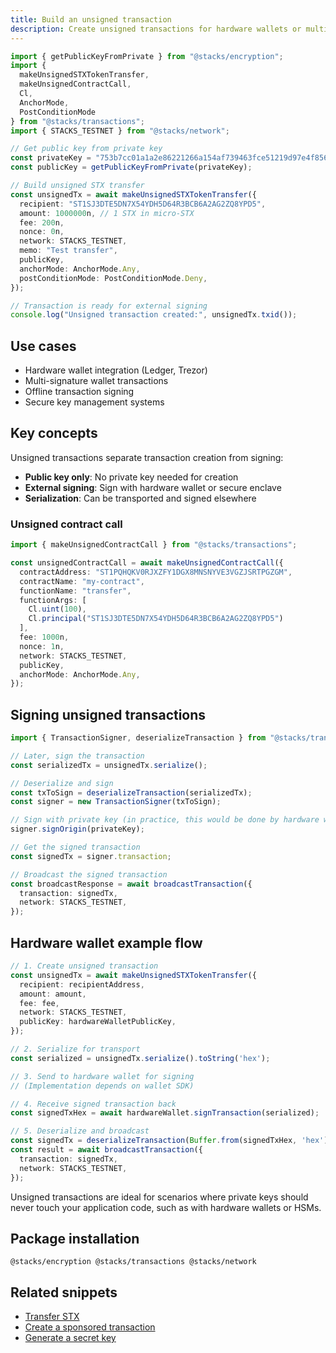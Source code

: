 ```yaml
---
title: Build an unsigned transaction
description: Create unsigned transactions for hardware wallets or multi-signature scenarios
---
```


```typescript
import { getPublicKeyFromPrivate } from "@stacks/encryption";
import { 
  makeUnsignedSTXTokenTransfer,
  makeUnsignedContractCall,
  Cl,
  AnchorMode,
  PostConditionMode
} from "@stacks/transactions";
import { STACKS_TESTNET } from "@stacks/network";

// Get public key from private key
const privateKey = "753b7cc01a1a2e86221266a154af739463fce51219d97e4f856cd7200c3bd2a601";
const publicKey = getPublicKeyFromPrivate(privateKey);

// Build unsigned STX transfer
const unsignedTx = await makeUnsignedSTXTokenTransfer({
  recipient: "ST1SJ3DTE5DN7X54YDH5D64R3BCB6A2AG2ZQ8YPD5",
  amount: 1000000n, // 1 STX in micro-STX
  fee: 200n,
  nonce: 0n,
  network: STACKS_TESTNET,
  memo: "Test transfer",
  publicKey,
  anchorMode: AnchorMode.Any,
  postConditionMode: PostConditionMode.Deny,
});

// Transaction is ready for external signing
console.log("Unsigned transaction created:", unsignedTx.txid());
```

## Use cases

- Hardware wallet integration (Ledger, Trezor)
- Multi-signature wallet transactions
- Offline transaction signing
- Secure key management systems

## Key concepts

Unsigned transactions separate transaction creation from signing:

- **Public key only**: No private key needed for creation
- **External signing**: Sign with hardware wallet or secure enclave
- **Serialization**: Can be transported and signed elsewhere

### Unsigned contract call

```typescript
import { makeUnsignedContractCall } from "@stacks/transactions";

const unsignedContractCall = await makeUnsignedContractCall({
  contractAddress: "ST1PQHQKV0RJXZFY1DGX8MNSNYVE3VGZJSRTPGZGM",
  contractName: "my-contract",
  functionName: "transfer",
  functionArgs: [
    Cl.uint(100),
    Cl.principal("ST1SJ3DTE5DN7X54YDH5D64R3BCB6A2AG2ZQ8YPD5")
  ],
  fee: 1000n,
  nonce: 1n,
  network: STACKS_TESTNET,
  publicKey,
  anchorMode: AnchorMode.Any,
});
```

## Signing unsigned transactions

```typescript
import { TransactionSigner, deserializeTransaction } from "@stacks/transactions";

// Later, sign the transaction
const serializedTx = unsignedTx.serialize();

// Deserialize and sign
const txToSign = deserializeTransaction(serializedTx);
const signer = new TransactionSigner(txToSign);

// Sign with private key (in practice, this would be done by hardware wallet)
signer.signOrigin(privateKey);

// Get the signed transaction
const signedTx = signer.transaction;

// Broadcast the signed transaction
const broadcastResponse = await broadcastTransaction({
  transaction: signedTx,
  network: STACKS_TESTNET,
});
```

## Hardware wallet example flow

```typescript
// 1. Create unsigned transaction
const unsignedTx = await makeUnsignedSTXTokenTransfer({
  recipient: recipientAddress,
  amount: amount,
  fee: fee,
  network: STACKS_TESTNET,
  publicKey: hardwareWalletPublicKey,
});

// 2. Serialize for transport
const serialized = unsignedTx.serialize().toString('hex');

// 3. Send to hardware wallet for signing
// (Implementation depends on wallet SDK)

// 4. Receive signed transaction back
const signedTxHex = await hardwareWallet.signTransaction(serialized);

// 5. Deserialize and broadcast
const signedTx = deserializeTransaction(Buffer.from(signedTxHex, 'hex'));
const result = await broadcastTransaction({ 
  transaction: signedTx,
  network: STACKS_TESTNET,
});
```



<Callout title="Security note" type="info">
Unsigned transactions are ideal for scenarios where private keys should never touch your application code, such as with hardware wallets or HSMs.
</Callout>

## Package installation

```package-install
@stacks/encryption @stacks/transactions @stacks/network
```

## Related snippets

- [Transfer STX](/resources/snippets/transfer-stx)
- [Create a sponsored transaction](/resources/snippets/create-a-sponsored-tx)
- [Generate a secret key](/resources/snippets/generate-a-secret-key)